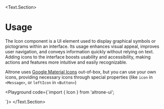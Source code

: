 
<BluePrint title="Icon" description="This component is used to render icon" />

<Text.Section>
# Usage

The Icon component is a UI element used to display graphical symbols or pictograms within an interface. Its usage enhances visual appeal,
improves user navigation, and conveys information quickly without relying on text. Adding icons to the interface boosts usability and
accessibility, making actions and features more intuitive and easily recognizable.

Altrone uses [Google Material Icons](https://fonts.google.com/icons) out-of-box, but you can use your own icons, providing necessary icons through special properties
(like `icon` in `<Message>`, or `leftIcon` in `<Button>`)

<Playground code={`import { Icon } from 'altrone-ui';

<Icon i="face" />`}>
  <Icon i="face" />
</Playground>
</Text.Section>

<PropertiesTable title="Properties" data={IconProperties} />